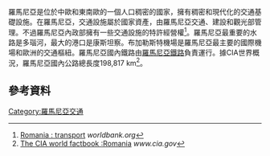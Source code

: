 {{expand|time=2016-02-22T04:20:19+00:00}}
羅馬尼亞是位於中歐和東南歐的一個人口稠密的國家，擁有稠密和現代化的交通基礎設施。在羅馬尼亞，交通設施屬於國家資產，由羅馬尼亞交通、建設和觀光部管理。不過羅馬尼亞內政部擁有一些交通設施的特許經營權<ref name="wb">[http://go.worldbank.org/FKXIRFFQH0 Romania : transport]{{Dead link|date=2020年1月 |bot=InternetArchiveBot |fix-attempted=yes }} ''worldbank.org''</ref>。羅馬尼亞最重要的水路是多瑙河，最大的港口是康斯坦察。布加勒斯特機場是羅馬尼亞最主要的國際機場和歐洲的交通樞紐。羅馬尼亞國內鐵路由[[羅馬尼亞鐵路|羅馬尼亞鐵路]]負責運行。據CIA世界概況，羅馬尼亞國內公路總長度198,817 km<ref name="cia">[https://www.cia.gov/library/publications/the-world-factbook/geos/ro.html The CIA world factbook :Romania] ''www.cia.gov''</ref>。
==參考資料==
{{Reflist}}
{{Commons category|Transport in Romania}}
{{歐洲題目|交通}}
{{罗马尼亚主题}}
[[Category:羅馬尼亞交通|Category:羅馬尼亞交通]]